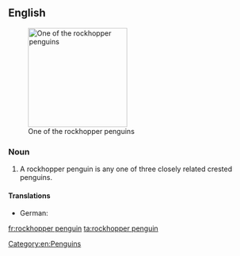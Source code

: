 ==English==
{{wikipedia}}
[[Image:Eudyptes chrysocome.jpg|200px|thumb|right|One of the rockhopper penguins]]

===Noun===
{{en-noun|sg=[[rockhopper]] [[penguin]]}}

# A rockhopper penguin is any one of three closely related crested penguins.

====Translations====
{{trans-top|crested penguin}}
* German: {{t+|de|Felsenpinguin|m}}
{{trans-mid}}
{{trans-bottom}}

[[Category:en:Penguins]]

[[fr:rockhopper penguin]]
[[ta:rockhopper penguin]]